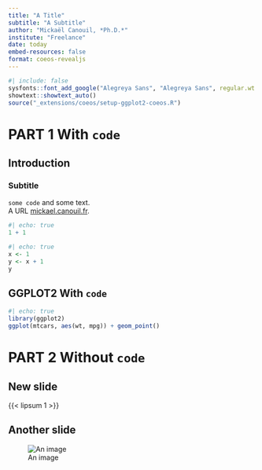 ```yaml
---
title: "A Title"
subtitle: "A Subtitle"
author: "Mickaël Canouil, *Ph.D.*"
institute: "Freelance"
date: today
embed-resources: false
format: coeos-revealjs
---
```


```r
#| include: false
sysfonts::font_add_google("Alegreya Sans", "Alegreya Sans", regular.wt = 300)
showtext::showtext_auto()
source("_extensions/coeos/setup-ggplot2-coeos.R")
```

# PART 1 With `code` {.center .center-x}

## Introduction

### Subtitle

`some code` and some text.  
A URL [mickael.canouil.fr](https://mickael.canouil.fr/).

```r
#| echo: true
1 + 1
```

```r
#| echo: true
x <- 1
y <- x + 1
y
```

## GGPLOT2 With `code`

```r
#| echo: true
library(ggplot2)
ggplot(mtcars, aes(wt, mpg)) + geom_point()
```

# PART 2 Without `code` {.center .center-x}

## New slide {.smaller}

{{< lipsum 1 >}}

## Another slide {.smaller}

![An image]({{< placeholder 900 300>}})
